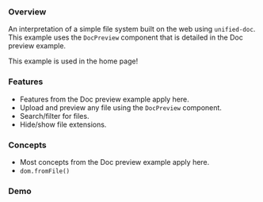 

### Overview

<SourceCode source="examples/file-system" />

An interpretation of a simple file system built on the web using `unified-doc`.  This example uses the `DocPreview` component that is detailed in the <Link to="/examples/doc-preview">Doc preview example</Link>.

This example is used in the home page!

### Features
- Features from the <Link to="/examples/doc-preview">Doc preview</Link> example apply here.
- Upload and preview any file using the `DocPreview` component.
- Search/filter for files.
- Hide/show file extensions.

### Concepts
- Most concepts from the <Link to="/examples/doc-preview">Doc preview</Link> example apply here.
- `dom.fromFile()`

### Demo

<FileSystemExample />
